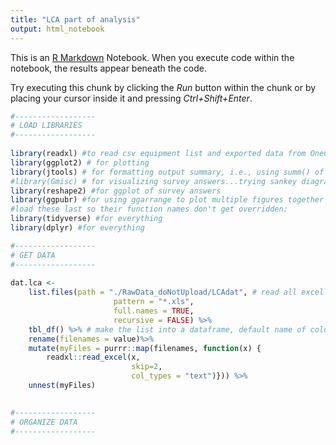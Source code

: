 ```yaml
---
title: "LCA part of analysis"
output: html_notebook
---
```


This is an [R Markdown](http://rmarkdown.rstudio.com) Notebook. When you execute code within the notebook, the results appear beneath the code. 

Try executing this chunk by clicking the *Run* button within the chunk or by placing your cursor inside it and pressing *Ctrl+Shift+Enter*. 

```r
#------------------
# LOAD LIBRARIES
#------------------
 
library(readxl) #to read csv equipment list and exported data from OneClick
library(ggplot2) # for plotting
library(jtools) # for formatting output summary, i.e., using summ() of models
#library(Gmisc) # for visualizing survey answers...trying sankey diagrams
library(reshape2) #for ggplot of survey answers
library(ggpubr) #for using ggarrange to plot multiple figures together 
#load these last so their function names don't get overridden:
library(tidyverse) #for everything 
library(dplyr) #for everything 
```


```r
#------------------
# GET DATA
#------------------
 
dat.lca <- 
    list.files(path = "./RawData_doNotUpload/LCAdat", # read all excel fileNAMES from the folder
                       pattern = "*.xls",
                       full.names = TRUE,
                       recursive = FALSE) %>% 
    tbl_df() %>% # make the list into a dataframe, default name of column is "value"
    rename(filenames = value)%>%
    mutate(myFiles = purrr::map(filenames, function(x) { 
        readxl::read_excel(x,
                           skip=2,
                           col_types = "text")})) %>% 
    unnest(myFiles) 
 

#------------------
# ORGANIZE DATA
#------------------ 
 
```

